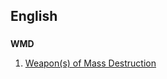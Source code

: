 ==English==

==={{initialism}}===
'''WMD'''

# [[weapon of mass destruction|Weapon(s) of Mass Destruction]]